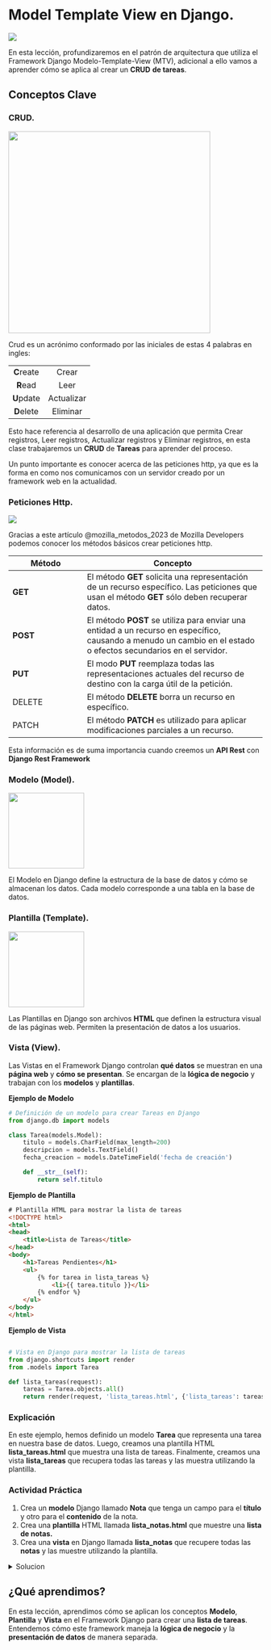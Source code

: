 # Model Template View en Django.

![](images/Modelo%20Template%20View.png){fig-align="center"}

En esta lección, profundizaremos en el patrón de arquitectura que utiliza el Framework Django Modelo-Template-View (MTV), adicional a ello vamos a aprender cómo se aplica al crear un **CRUD** **de tareas**.

## Conceptos Clave

### CRUD.

![](images/crud.png){fig-align="center" width="400"}

Crud es un acrónimo conformado por las iniciales de estas 4 palabras en ingles:

|            |            |
|:----------:|:----------:|
| **C**reate |   Crear    |
| **R**ead  |    Leer     |
| **U**pdate | Actualizar |
| **D**elete |  Eliminar  |

Esto hace referencia al desarrollo de una aplicación que permita Crear registros, Leer registros, Actualizar registros y Eliminar registros, en esta clase trabajaremos un **CRUD** de **Tareas** para aprender del proceso.

Un punto importante es conocer acerca de las peticiones http, ya que es la forma en como nos comunicamos con un servidor creado por un framework web en la actualidad.

### Peticiones Http.

![](images/peticiones%20http-3.png){fig-align="center"}

Gracias a este artículo @mozilla_metodos_2023 de Mozilla Developers podemos conocer los métodos básicos crear peticiones http.

| Método   | Concepto                                                                                                                                                         |
|---------------------|---------------------------------------------------|
| **GET**  | El método **GET** solicita una representación de un recurso específico. Las peticiones que usan el método **GET** sólo deben recuperar datos.                    |
| **POST** | El método **POST** se utiliza para enviar una entidad a un recurso en específico, causando a menudo un cambio en el estado o efectos secundarios en el servidor. |
| **PUT**  | El modo **PUT** reemplaza todas las representaciones actuales del recurso de destino con la carga útil de la petición.                                           |
| DELETE   | El método **DELETE** borra un recurso en específico.                                                                                                             |
| PATCH    | El método **PATCH** es utilizado para aplicar modificaciones parciales a un recurso.                                                                             |

Esta información es de suma importancia cuando creemos un **API Rest** con **Django Rest Framework**

### Modelo (Model).

![](images/models-2.png){fig-align="center" width="150"}

El Modelo en Django define la estructura de la base de datos y cómo se almacenan los datos. Cada modelo corresponde a una tabla en la base de datos.

### Plantilla (Template).

![](images/templates-2.png){fig-align="center" width="150"}

Las Plantillas en Django son archivos **HTML** que definen la estructura visual de las páginas web. Permiten la presentación de datos a los usuarios.

### Vista (View).

Las Vistas en el Framework Django controlan **qué datos** se muestran en una **página web** y **cómo se presentan**. Se encargan de la **lógica de negocio** y trabajan con los **modelos** y **plantillas**.

**Ejemplo de Modelo**

``` python
# Definición de un modelo para crear Tareas en Django
from django.db import models

class Tarea(models.Model):
    titulo = models.CharField(max_length=200)
    descripcion = models.TextField()
    fecha_creacion = models.DateTimeField('fecha de creación')

    def __str__(self):
        return self.titulo
```

**Ejemplo de Plantilla**

``` html
# Plantilla HTML para mostrar la lista de tareas
<!DOCTYPE html>
<html>
<head>
    <title>Lista de Tareas</title>
</head>
<body>
    <h1>Tareas Pendientes</h1>
    <ul>
        {% for tarea in lista_tareas %}
            <li>{{ tarea.titulo }}</li>
        {% endfor %}
    </ul>
</body>
</html>
```

**Ejemplo de Vista**

``` python

# Vista en Django para mostrar la lista de tareas
from django.shortcuts import render
from .models import Tarea

def lista_tareas(request):
    tareas = Tarea.objects.all()
    return render(request, 'lista_tareas.html', {'lista_tareas': tareas})
```

### Explicación

En este ejemplo, hemos definido un modelo **Tarea** que representa una tarea en nuestra base de datos. Luego, creamos una plantilla HTML **lista_tareas.html** que muestra una lista de tareas. Finalmente, creamos una vista **lista_tareas** que recupera todas las tareas y las muestra utilizando la plantilla.

::: callout-tip
### Actividad Práctica

1.  Crea un **modelo** Django llamado **Nota** que tenga un campo para el **título** y otro para el **contenido** de la nota.
2.  Crea una **plantilla** HTML llamada **lista_notas.html** que muestre una **lista de notas.**
3.  Crea una **vista** en Django llamada **lista_notas** que recupere todas las **notas** y las muestre utilizando la plantilla.
:::

<details>

<summary>Solucion</summary>

**Resumen**:

En esta actividad práctica, se creará un modelo Django llamado "Nota" con campos para el título y el contenido de la nota. Luego, se creará una plantilla HTML llamada "lista_notas.html" para mostrar una lista de notas. Finalmente, se creará una vista Django llamada "lista_notas" que recuperará todas las notas y las mostrará utilizando la plantilla.

**Código**:

1.  Crear el Modelo Django **Nota**:

En el archivo **models.py** de la aplicación correspondiente (generalmente llamada **articulos**), define el modelo **Nota** con campos para el **título** y el **contenido** de la **nota**:

``` python
# Importar el módulo 'models' de Django
from django.db import models

class Nota(models.Model):
    # Definir los campos del modelo Nota
    titulo = models.CharField(max_length=200)
    contenido = models.TextField()

    def __str__(self):
        return self.titulo
```

Dentro de la carpeta de la aplicación (**articulos** en este ejemplo), crea una carpeta llamada **templates** si aún no existe. Luego, crea un archivo HTML llamado **lista_notas.html** en la carpeta "templates" con el siguiente contenido:

``` html
<!DOCTYPE html>
<html lang="es">
<head>
    <meta charset="UTF-8">
    <title>Lista de Notas</title>
</head>
<body>
    <h1>Lista de Notas</h1>
    <ul>
        {% for nota in notas %}
            <li>{{ nota.titulo }}</li>
            <p>{{ nota.contenido }}</p>
        {% endfor %}
    </ul>
</body>
</html>
```

2.  Crear la Vista Django **lista_notas**:

En el archivo **views.py** de la aplicación (**articulos** en este ejemplo), crea una vista llamada **lista_notas** que recupere todas las notas y las pase a la plantilla **lista_notas.html**:

``` python
# Importar el módulo 'render' de Django y el modelo 'Nota'
from django.shortcuts import render
from .models import Nota

def lista_notas(request):
    # Recuperar todas las notas de la base de datos
    notas = Nota.objects.all()
    # Renderizar la plantilla 'lista_notas.html' con las notas como contexto
    return render(request, 'lista_notas.html', {'notas': notas})
```

**Explicación**:

1.  Hemos creado un modelo Django llamado **Nota** que contiene dos campos: **titulo** y **contenido**." El campo **titulo** es un CharField con una longitud máxima de 200 caracteres, y el campo **contenido** es un TextField para almacenar el contenido más extenso de la nota.
2.  Creamos una plantilla HTML llamada **lista_notas.html** que se utilizará para mostrar la lista de notas. En esta plantilla, utilizamos etiquetas de plantilla de Django **({% for ... %})** para iterar sobre todas las notas y mostrar tanto el título como el contenido de cada nota.
3.  Creamos una vista Django llamada **lista_notas** en el archivo **views.py**. En esta vista, recuperamos todas las notas utilizando **Nota.objects.all()** y luego pasamos las notas a la plantilla **lista_notas.html** como un contexto para que puedan mostrarse en la página.

Con estos pasos, hemos configurado un modelo, una plantilla y una vista para mostrar una lista de notas en una aplicación Django.

Ahora puedes acceder a la vista **lista_notas** en tu aplicación para ver la lista de notas en la plantilla correspondiente.

</details>

## ¿Qué aprendimos?

En esta lección, aprendimos cómo se aplican los conceptos **Modelo**, **Plantilla** y **Vista** en el Framework Django para crear una **lista de tareas**. Entendemos cómo este framework maneja la **lógica de negocio** y la **presentación de datos** de manera separada.